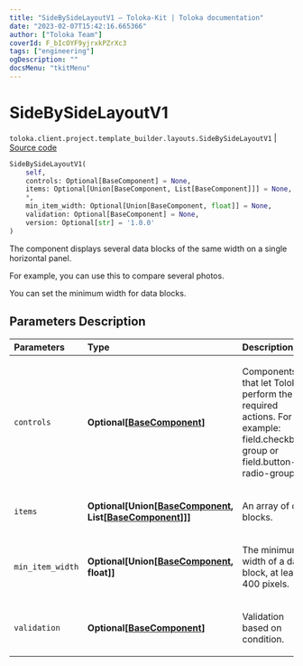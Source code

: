 ```yaml
---
title: "SideBySideLayoutV1 — Toloka-Kit | Toloka documentation"
date: "2023-02-07T15:42:16.665366"
author: ["Toloka Team"]
coverId: F_bIcOYF9yjrxkPZrXc3
tags: ["engineering"]
ogDescription: ""
docsMenu: "tkitMenu"
---
```


# SideBySideLayoutV1
`toloka.client.project.template_builder.layouts.SideBySideLayoutV1` | [Source code](https://github.com/Toloka/toloka-kit/blob/v1.1.3/src/client/project/template_builder/layouts.py#L141)

```python
SideBySideLayoutV1(
    self,
    controls: Optional[BaseComponent] = None,
    items: Optional[Union[BaseComponent, List[BaseComponent]]] = None,
    *,
    min_item_width: Optional[Union[BaseComponent, float]] = None,
    validation: Optional[BaseComponent] = None,
    version: Optional[str] = '1.0.0'
)
```

The component displays several data blocks of the same width on a single horizontal panel.

For example, you can use this to compare several photos.

You can set the minimum width for data blocks.

## Parameters Description

| Parameters | Type | Description |
| :----------| :----| :-----------|
`controls`|**Optional\[[BaseComponent](/docs/toloka-kit/reference/toloka.client.project.template_builder.base.BaseComponent)\]**|<p>Components that let Tolokers perform the required actions. For example: field.checkbox-group or field.button-radio-group.</p>
`items`|**Optional\[Union\[[BaseComponent](/docs/toloka-kit/reference/toloka.client.project.template_builder.base.BaseComponent), List\[[BaseComponent](/docs/toloka-kit/reference/toloka.client.project.template_builder.base.BaseComponent)\]\]\]**|<p>An array of data blocks.</p>
`min_item_width`|**Optional\[Union\[[BaseComponent](/docs/toloka-kit/reference/toloka.client.project.template_builder.base.BaseComponent), float\]\]**|<p>The minimum width of a data block, at least 400 pixels.</p>
`validation`|**Optional\[[BaseComponent](/docs/toloka-kit/reference/toloka.client.project.template_builder.base.BaseComponent)\]**|<p>Validation based on condition.</p>
